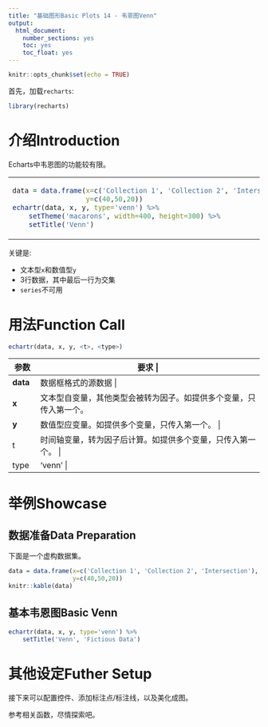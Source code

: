 ```yaml
---
title: "基础图形Basic Plots 14 - 韦恩图Venn"
output: 
  html_document: 
    number_sections: yes
    toc: yes
    toc_float: yes
---
```


```r
knitr::opts_chunk$set(echo = TRUE)
```

首先，加载`recharts`:
```r
library(recharts)
```

# 介绍Introduction

Echarts中韦恩图的功能较有限。

<table id='intro'>
<tr><td>
```r
data = data.frame(x=c('Collection 1', 'Collection 2', 'Intersection'), 
                  y=c(40,50,20))
echartr(data, x, y, type='venn') %>% 
    setTheme('macarons', width=400, height=300) %>% 
    setTitle('Venn')
```
</td>
<td>
</table>

关键是:

- 文本型`x`和数值型`y` 
- 3行数据，其中最后一行为交集
- `series`不可用

# 用法Function Call

```r
echartr(data, x, y, <t>, <type>)
```

+--------+--------------------------------------------------------------------+
| 参数   |  要求                                                   |
+========+====================================================================+
|**data**| 数据框格式的源数据                         |
+--------+--------------------------------------------------------------------+
| **x**  | 文本型自变量，其他类型会被转为因子。如提供多个变量，只传入第一个。 |
+--------+--------------------------------------------------------------------+
| **y**  | 数值型应变量。如提供多个变量，只传入第一个。 |
+--------+--------------------------------------------------------------------+
|  t     | 时间轴变量，转为因子后计算。如提供多个变量，只传入第一个。 |
+--------+--------------------------------------------------------------------+
| type   | 'venn' |
+--------+--------------------------------------------------------------------+


# 举例Showcase

## 数据准备Data Preparation

下面是一个虚构数据集。

```r
data = data.frame(x=c('Collection 1', 'Collection 2', 'Intersection'), 
                  y=c(40,50,20))
knitr::kable(data)
```

## 基本韦恩图Basic Venn

```r
echartr(data, x, y, type='venn') %>% 
    setTitle('Venn', 'Fictious Data')
```


# 其他设定Futher Setup

接下来可以配置控件、添加标注点/标注线，以及美化成图。

参考相关函数，尽情探索吧。

